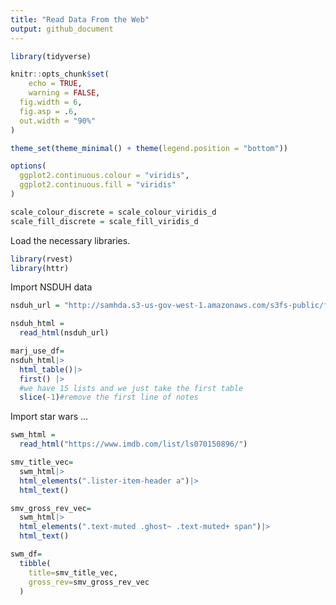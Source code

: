 ```yaml
---
title: "Read Data From the Web"
output: github_document
---
```


```r
library(tidyverse)

knitr::opts_chunk$set(
	echo = TRUE,
	warning = FALSE,
  fig.width = 6,
  fig.asp = .6,
  out.width = "90%"
)

theme_set(theme_minimal() + theme(legend.position = "bottom"))

options(
  ggplot2.continuous.colour = "viridis",
  ggplot2.continuous.fill = "viridis"
)

scale_colour_discrete = scale_colour_viridis_d
scale_fill_discrete = scale_fill_viridis_d
```

Load the necessary libraries. 

```r
library(rvest)
library(httr)
```

Import NSDUH data

```r
nsduh_url = "http://samhda.s3-us-gov-west-1.amazonaws.com/s3fs-public/field-uploads/2k15StateFiles/NSDUHsaeShortTermCHG2015.htm"

nsduh_html = 
  read_html(nsduh_url)
```


```r
marj_use_df=
nsduh_html|>
  html_table()|>
  first() |>
  #we have 15 lists and we just take the first table
  slice(-1)#remove the first line of notes
```

Import star wars ...

```r
swm_html = 
  read_html("https://www.imdb.com/list/ls070150896/")
```

```r
smv_title_vec=
  swm_html|>
  html_elements(".lister-item-header a")|>
  html_text()
```


```r
smv_gross_rev_vec=
  swm_html|>
  html_elements(".text-muted .ghost~ .text-muted+ span")|>
  html_text()
```

```r
swm_df=
  tibble(
    title=smv_title_vec,
    gross_rev=smv_gross_rev_vec
  )
```



